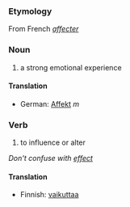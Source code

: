 ===Etymology===
From French ''[[affecter]]''

===Noun===

#a strong emotional experience

====Translation====

*German: [[Affekt]] ''m''


===Verb===

#to influence or alter

''Don't confuse with [[effect]]''

====Translation====

*Finnish: [[vaikuttaa]]